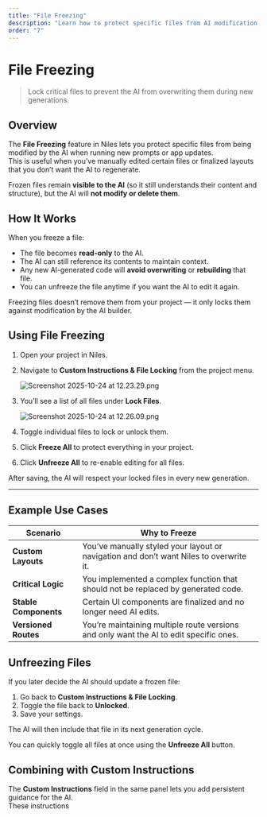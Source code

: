 ```yaml
---
title: "File Freezing"
description: "Learn how to protect specific files from AI modification in your Niles app."
order: "7"
---
```


# File Freezing

> Lock critical files to prevent the AI from overwriting them during new generations.

## Overview

The **File Freezing** feature in Niles lets you protect specific files from being modified by the AI when running new prompts or app updates.\
This is useful when you’ve manually edited certain files or finalized layouts that you don’t want the AI to regenerate.

Frozen files remain **visible to the AI** (so it still understands their content and structure), but the AI will **not modify or delete them**.

## How It Works

When you freeze a file:

- The file becomes **read-only** to the AI.
- The AI can still reference its contents to maintain context.
- Any new AI-generated code will **avoid overwriting** or **rebuilding** that file.
- You can unfreeze the file anytime if you want the AI to edit it again.

<Note> Freezing files doesn’t remove them from your project — it only locks them against modification by the AI builder. </Note>

##  Using File Freezing

1. Open your project in Niles.
2. Navigate to **Custom Instructions & File Locking** from the project menu.

   ![Screenshot 2025-10-24 at 12.23.29.png](/images/Screenshot2025-10-24at12.23.29.png)
3. You’ll see a list of all files under **Lock Files**.

   ![Screenshot 2025-10-24 at 12.26.09.png](/images/Screenshot2025-10-24at12.26.09.png)
4. Toggle individual files to lock or unlock them.
5. Click **Freeze All** to protect everything in your project.
6. Click **Unfreeze All** to re-enable editing for all files.

After saving, the AI will respect your locked files in every new generation.

---

## Example Use Cases

| Scenario              | Why to Freeze                                                                          |
| --------------------- | -------------------------------------------------------------------------------------- |
| **Custom Layouts**    | You’ve manually styled your layout or navigation and don’t want Niles to overwrite it. |
| **Critical Logic**    | You implemented a complex function that should not be replaced by generated code.      |
| **Stable Components** | Certain UI components are finalized and no longer need AI edits.                       |
| **Versioned Routes**  | You’re maintaining multiple route versions and only want the AI to edit specific ones. |

## Unfreezing Files

If you later decide the AI should update a frozen file:

1. Go back to **Custom Instructions & File Locking**.
2. Toggle the file back to **Unlocked**.
3. Save your settings.

The AI will then include that file in its next generation cycle.

<Tip> You can quickly toggle all files at once using the **Unfreeze All** button. </Tip>

## Combining with Custom Instructions

The **Custom Instructions** field in the same panel lets you add persistent guidance for the AI.\
These instructions